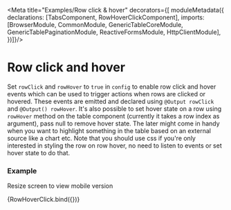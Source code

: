 

<Meta title="Examples/Row click & hover" decorators={[
  moduleMetadata({
    declarations: [TabsComponent, RowHoverClickComponent],
    imports: [BrowserModule, CommonModule, GenericTableCoreModule, GenericTablePaginationModule, ReactiveFormsModule, HttpClientModule],
  })]}/>

# Row click and hover

Set `rowClick` and `rowHover` to `true` in `config` to enable row click and hover events which can be used to trigger actions when rows are clicked or hovered. These events are emitted and declared using `@Output rowClick` and `@Output() rowHover`. It's also possible to set hover state on a row using `rowHover` method on the table component (currently it takes a row index as argument), pass null to remove hover state. The later might come in handy when you want to highlight something in the table based on an external source like a chart etc. Note that you should use css if you're only interested in styling the row on row hover, no need to listen to events or set hover state to do that.

### Example

Resize screen to view mobile version

<Story name="Row click & hover">
  {RowHoverClick.bind({})}
</Story>
